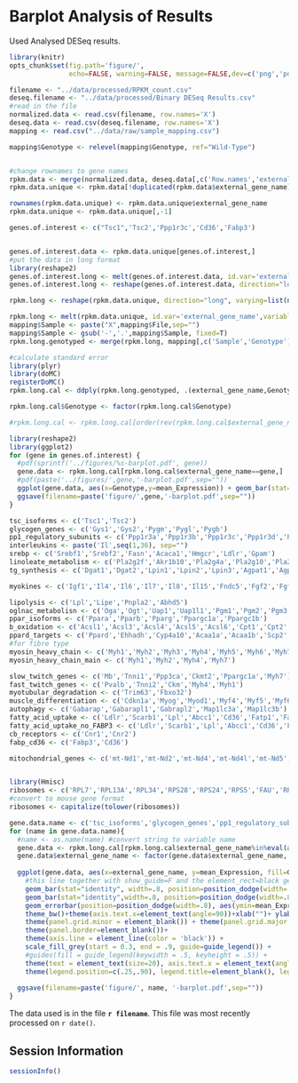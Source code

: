 Barplot Analysis of Results
=======================================

Used Analysed DESeq results.

```r
library(knitr)
opts_chunk$set(fig.path='figure/',
               echo=FALSE, warning=FALSE, message=FALSE,dev=c('png','pdf'))
```

```r
filename <- "../data/processed/RPKM_count.csv"
deseq.filename <- "../data/processed/Binary DESeq Results.csv"
#read in the file
normalized.data <- read.csv(filename, row.names='X')
deseq.data <- read.csv(deseq.filename, row.names='X')
mapping <- read.csv("../data/raw/sample_mapping.csv")

mapping$Genotype <- relevel(mapping$Genotype, ref="Wild-Type")


#change rownames to gene names
rpkm.data <- merge(normalized.data, deseq.data[,c('Row.names','external_gene_name')], by.x='row.names', by.y='Row.names') 
rpkm.data.unique <- rpkm.data[!duplicated(rpkm.data$external_gene_name),]

rownames(rpkm.data.unique) <- rpkm.data.unique$external_gene_name
rpkm.data.unique <- rpkm.data.unique[,-1]

genes.of.interest <- c("Tsc1",'Tsc2','Ppp1r3c','Cd36','Fabp3')


genes.of.interest.data <- rpkm.data.unique[genes.of.interest,]
#put the data in long format
library(reshape2)  
genes.of.interest.long <- melt(genes.of.interest.data, id.var='external_gene_name',variable.name='Sample',value.name='Expression')
genes.of.interest.long <- reshape(genes.of.interest.data, direction="long", varying=list(names(genes.of.interest.data)[1:16]), v.names="Expression", idvar="Genes", timevar="Genotype", ids=rownames(genes.of.interest.data))

rpkm.long <- reshape(rpkm.data.unique, direction="long", varying=list(names(rpkm.data.unique)[1:27]), v.names="Expression", idvar="external_gene_name", timevar="Genotype", ids=rownames(rpkm.data.unique))

rpkm.long <- melt(rpkm.data.unique, id.var='external_gene_name',variable.name='Sample',value.name='Expression')
mapping$Sample <- paste("X",mapping$File,sep="")
mapping$Sample <- gsub('-','.',mapping$Sample, fixed=T)
rpkm.long.genotyped <- merge(rpkm.long, mapping[,c('Sample','Genotype')], by='Sample')

#calculate standard error
library(plyr)
library(doMC)
registerDoMC()
rpkm.long.cal <- ddply(rpkm.long.genotyped, .(external_gene_name,Genotype), summarise, se = sd(Expression, na.rm=T)/sqrt(length(Expression)), mean_Expression = mean(Expression, na.rm=T), .parallel=TRUE)

rpkm.long.cal$Genotype <- factor(rpkm.long.cal$Genotype)

#rpkm.long.cal <- rpkm.long.cal[order(rev(rpkm.long.cal$external_gene_name), rpkm.long.cal$Genotype, decreasing=T),]
```

```r
library(reshape2)
library(ggplot2)
for (gene in genes.of.interest) {
  #pdf(sprintf('../figures/%s-barplot.pdf', gene))
  gene.data <- rpkm.long.cal[rpkm.long.cal$external_gene_name==gene,]
  #pdf(paste('../figures/',gene,'-barplot.pdf',sep=""))
  ggplot(gene.data, aes(x=Genotype,y=mean_Expression)) + geom_bar(stat="identity") + geom_errorbar(aes(ymin=mean_Expression-se, ymax=mean_Expression+se), width=.1) + xlab("") + ylab("mRNA Expression (RPKM)")+ theme_bw() + ggtitle(gene) + theme(panel.grid.minor = element_blank()) + theme(panel.grid.major = element_blank()) + theme(panel.border=element_blank()) + scale_x_discrete(labels=gene.data$Genotype) + theme(axis.line = element_line(color = 'black'))+scale_colour_grey(start = 0.5, end = .9)
  ggsave(filename=paste('figure/',gene,'-barplot.pdf',sep=""))
}

```


```r
tsc_isoforms <- c('Tsc1','Tsc2')
glycogen_genes <- c('Gys1','Gys2','Pygm','Pygl','Pygb')
pp1_regulatory_subunits <- c('Ppp1r3a','Ppp1r3b','Ppp1r3c','Ppp1r3d','Ppp1r3e','Ppp1r3f','Ppp1r3g')
interleukins <- paste('Il',seq(1,36), sep="")
srebp <- c('Srebf1','Srebf2','Fasn','Acaca1','Hmgcr','Ldlr','Gpam')
linoleate_metabolism <- c('Pla2g2f','Akr1b10','Pla2g4a','Pla2g10','Pla2g12a','Pla2g12b','Pla2g2e','Cyp2e1','Pla2g4e','Pla2g6','Pla2g5','Alox15','Pla2g2d','Pla2g2c','Pla2g3')
tg_synthesis <- c('Dgat1','Dgat2','Lpin1','Lpin2','Lpin3','Agpat1','Agpat2','Agpat3','Gpam','Gpat1','Gpat2','Gpat3','Gpat4','Fasn','Acaca1','Plin5','Fatp1')

myokines <- c('Igf1','Il4','Il6','Il7','Il8','Il15','Fndc5','Fgf2','Fgf21','Serpine1','Bdnf','Lif','Fam132b','Angptl4','Fst','Fstl1','Cxcl1','Ccl2','Mstn','Gdf11','Serpinf1','Vegfa','Vegfb','Metrnl','Ostn','Apln','Epo','Sparc','Osm')

lipolysis <- c('Lpl','Lipe','Pnpla2','Abhd5')
oglnac_metabolisn <- c('Oga','Ogt','Uap1','Uap1l1','Pgm1','Pgm2','Pgm3','Gnpnat1','Amdhd2','Gfpt1','Gfpt2','Gnpda1','Gnpda2','Gpi1','Mpi','Hk1','Hk2','Hk3','Gck')
ppar_isoforms <- c('Ppara','Pparb','Pparg','Ppargc1a','Ppargc1b')
b_oxidation <- c('Acsl1','Acsl3','Acsl4','Acsl5','Acsl6','Cpt1','Cpt2','Acox1','Acox2','Acox3','Acadm','Acadl','Acadvl','Ehhadh','Hadh','Hadha','Acaa1a','Acaa1b','Acaa2','Acaca','Acacb')
ppard_targets <- c('Ppard','Ehhadh','Cyp4a10','Acaa1a','Acaa1b','Scp2','Acox1','Acox2','Acox3','Cpt1a','Cpt1b','Cpt2','Acadl','Acadm')
#for fibre type
myosin_heavy_chain <- c('Myh1','Myh2','Myh3','Myh4','Myh5','Myh6','Myh7','Myh7b','Myh8','Myh9','Myh10','Myh11','Myh12','Myh13','Myh14','Myh15','Myhn3','Myhn4','Myhs')
myosin_heavy_chain_main <- c('Myh1','Myh2','Myh4','Myh7')

slow_twitch_genes <- c('Mb','Tnni1','Ppp3ca','Ckmt2','Ppargc1a','Myh7')
fast_twitch_genes <- c('Pvalb','Tnni2','Ckm','Myh4','Myh1')
myotubular_degradation <- c('Trim63','Fbxo32')
muscle_differentiation <- c('Cdkn1a','Myog','Myod1','Myf4','Myf5','Myf6','Mef2c')
autophagy <- c('Gabarap','Gabarapl1','Gabrapl2','Map1lc3a','Map1lc3b')
fatty_acid_uptake <- c('Ldlr','Scarb1','Lpl','Abcc1','Cd36','Fatp1','Fabp3','Got2','Slc27a1')
fatty_acid_uptake_no_FABP3 <- c('Ldlr','Scarb1','Lpl','Abcc1','Cd36','Fatp1','Got2','Slc27a1')
cb_receptors <- c('Cnr1','Cnr2')
fabp_cd36 <- c('Fabp3','Cd36')

mitochondrial_genes <- c('mt-Nd1','mt-Nd2','mt-Nd4','mt-Nd4l','mt-Nd5','mt-Co1','mt-Co2','mt-Co3','mt-Atp6','mt-Atp8','mt-Cytb','mt-Rnr1','mt-Rnr2')


library(Hmisc)
ribosomes <- c('RPL7','RPL13A','RPL34','RPS28','RPS24','RPS5','FAU','RPS6','RPS11','RPS15A','RPS17','RPL31','RPL19','RPS25','RPL39','RPL27','RPL38','RPL21','RPS12','RPL14','RPL27A','RPS18','RPL15','RPS10','RPL28','RPL7A','RPS26','RPS23','RPL35','RPL22','RPS7','RPL4','RPL5','RPLP2','RPL18A','RPL13','RPL30','RPL3L','RPL8','RPL26','RPS4X','RPL23A','RPS8','RPS27','RPL29')
#convert to mouse gene format
ribosomes <- capitalize(tolower(ribosomes))

gene.data.name <- c('tsc_isoforms','glycogen_genes','pp1_regulatory_subunits','interleukins','srebp','linoleate_metabolism','myokines','tg_synthesis','lipolysis','oglnac_metabolisn','ribosomes','ppar_isoforms','b_oxidation','ppard_targets','myosin_heavy_chain','myosin_heavy_chain_main','slow_twitch_genes','fast_twitch_genes','myotubular_degradation','muscle_differentiation','autophagy','mitochondrial_genes','fatty_acid_uptake','fatty_acid_uptake_no_FABP3','fabp_cd36','cb_receptors')
for (name in gene.data.name){
  #name <- as.name(name) #convert string to variable name
  gene.data <- rpkm.long.cal[rpkm.long.cal$external_gene_name%in%eval(as.name(name)),]
  gene.data$external_gene_name <- factor(gene.data$external_gene_name, levels=eval(as.name(name)))
  
  ggplot(gene.data, aes(x=external_gene_name, y=mean_Expression, fill=Genotype))+ 
    #this line together with show_guide=F and the element_rect=black get rid of the slash in legend box
    geom_bar(stat="identity", width=.8, position=position_dodge(width=.8)) +
    geom_bar(stat="identity",width=.8, position=position_dodge(width=.8), col="black", show_guide=F) +
    geom_errorbar(position=position_dodge(width=.8), aes(ymin=mean_Expression-se, ymax=mean_Expression+se), width=.2)+
    theme_bw()+theme(axis.text.x=element_text(angle=90))+xlab("")+ ylab("mRNA Expression (RPKM)") +
    theme(panel.grid.minor = element_blank()) + theme(panel.grid.major = element_blank()) + 
    theme(panel.border=element_blank())+ 
    theme(axis.line = element_line(color = 'black')) +
    scale_fill_grey(start = 0.3, end = .9, guide=guide_legend()) +
    #guides(fill = guide_legend(keywidth = .5, keyheight = .5)) +
    theme(text = element_text(size=20), axis.text.x = element_text(angle=70,hjust=.5,vjust=.5)) +
    theme(legend.position=c(.25,.90), legend.title=element_blank(), legend.key=element_rect(color="black"))   + ggtitle(name)
    
  ggsave(filename=paste('figure/', name, '-barplot.pdf',sep=""))
}

```


The data used is in the file **`r filename`**.  This file was most recently processed on ```r date()```.


Session Information
---------------------

```r
sessionInfo()
```
